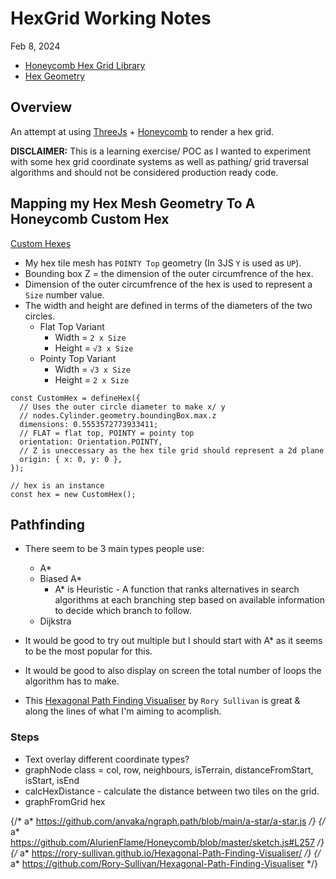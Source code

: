 
<Meta
  name="Examples/Game Dev/Hex Grid/Notes"
  title="Examples/Game Dev/Hex Grid/Notes"
/>

# HexGrid Working Notes

<time dateTime="2024-02-08">Feb 8, 2024</time>


- [Honeycomb Hex Grid Library][2]
- [Hex Geometry][3]

## Overview

An attempt at using [ThreeJs][1] + [Honeycomb][2] to render a hex grid.

**DISCLAIMER:** This is a learning exercise/ POC as I wanted to experiment with some hex grid coordinate systems as well as
pathing/ grid traversal algorithms and should not be considered production ready code.

## Mapping my Hex Mesh Geometry To A Honeycomb Custom Hex

[Custom Hexes](https://abbekeultjes.nl/honeycomb/guide/custom-hexes.html#custom-hexes)

- My hex tile mesh has `POINTY Top` geometry (In 3JS `Y` is used as `UP`).
- Bounding box Z = the dimension of the outer circumfrence of the hex.
- Dimension of the outer circumfrence of the hex is used to represent a `Size` number value.
- The width and height are defined in terms of the diameters of the two circles.
  - Flat Top Variant
    - Width = `2 x Size`
    - Height = `√3 x Size`
  - Pointy Top Variant
    - Width = `√3 x Size`
    - Height = `2 x Size`

```tsx
const CustomHex = defineHex({
  // Uses the outer circle diameter to make x/ y
  // nodes.Cylinder.geometry.boundingBox.max.z
  dimensions: 0.5553572773933411;
  // FLAT = flat top, POINTY = pointy top
  orientation: Orientation.POINTY,
  // Z is uneccessary as the hex tile grid should represent a 2d plane
  origin: { x: 0, y: 0 },
});

// hex is an instance
const hex = new CustomHex();
```

[1]: https://threejs.org/ "ThreeJs"
[2]: https://abbekeultjes.nl/honeycomb/guide/getting-started.html "Honeycomb"
[3]: https://www.redblobgames.com/grids/hexagons/#basics "Hex Geometry"
[4]: https://rory-sullivan.github.io/Hexagonal-Path-Finding-Visualiser/ "Hexagonal Path Finding Visualiser"

## Pathfinding

- There seem to be 3 main types people use:
  - A\*
  - Biased A\*
    - A\* is Heuristic - A function that ranks alternatives in search algorithms at each branching step
      based on available information to decide which branch to follow.
  - Dijkstra

- It would be good to try out multiple but I should start with A* as it seems to be the most popular for this.
- It would be good to also display on screen the total number of loops the algorithm has to make.
- This [Hexagonal Path Finding Visualiser][4] by `Rory Sullivan` is great & along the lines of what I'm aiming to acomplish.

### Steps

- Text overlay different coordinate types?
- graphNode class = col, row, neighbours, isTerrain, distanceFromStart, isStart, isEnd
- calcHexDistance - calculate the distance between two tiles on the grid.
- graphFromGrid hex

{/* a* https://github.com/anvaka/ngraph.path/blob/main/a-star/a-star.js */}
{/* a* https://github.com/AlurienFlame/Honeycomb/blob/master/sketch.js#L257 */}
{/* a* https://rory-sullivan.github.io/Hexagonal-Path-Finding-Visualiser/ */}
{/* a* https://github.com/Rory-Sullivan/Hexagonal-Path-Finding-Visualiser */}
